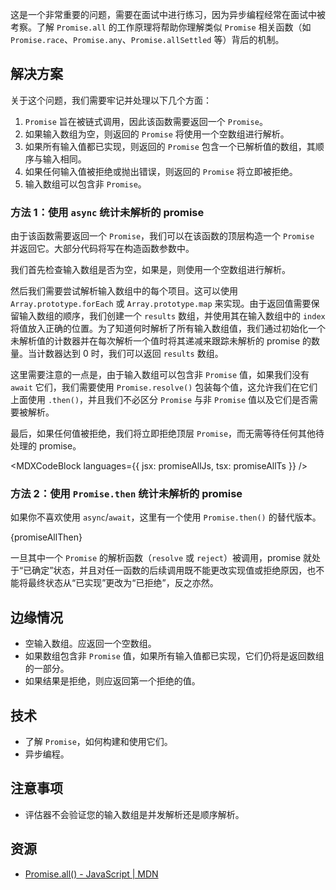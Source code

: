 

这是一个非常重要的问题，需要在面试中进行练习，因为异步编程经常在面试中被考察。了解 `Promise.all` 的工作原理将帮助你理解类似 `Promise` 相关函数（如 `Promise.race`、`Promise.any`、`Promise.allSettled` 等）背后的机制。

## 解决方案

关于这个问题，我们需要牢记并处理以下几个方面：

1. `Promise` 旨在被链式调用，因此该函数需要返回一个 `Promise`。
2. 如果输入数组为空，则返回的 `Promise` 将使用一个空数组进行解析。
3. 如果所有输入值都已实现，则返回的 `Promise` 包含一个已解析值的数组，其顺序与输入相同。
4. 如果任何输入值被拒绝或抛出错误，则返回的 `Promise` 将立即被拒绝。
5. 输入数组可以包含非 `Promise`。

### 方法 1：使用 `async` 统计未解析的 promise

由于该函数需要返回一个 `Promise`，我们可以在该函数的顶层构造一个 `Promise` 并返回它。大部分代码将写在构造函数参数中。

我们首先检查输入数组是否为空，如果是，则使用一个空数组进行解析。

然后我们需要尝试解析输入数组中的每个项目。这可以使用 `Array.prototype.forEach` 或 `Array.prototype.map` 来实现。由于返回值需要保留输入数组的顺序，我们创建一个 `results` 数组，并使用其在输入数组中的 `index` 将值放入正确的位置。为了知道何时解析了所有输入数组值，我们通过初始化一个未解析值的计数器并在每次解析一个值时将其递减来跟踪未解析的 promise 的数量。当计数器达到 0 时，我们可以返回 `results` 数组。

这里需要注意的一点是，由于输入数组可以包含非 `Promise` 值，如果我们没有 `await` 它们，我们需要使用 `Promise.resolve()` 包装每个值，这允许我们在它们上面使用 `.then()`，并且我们不必区分 `Promise` 与非 `Promise` 值以及它们是否需要被解析。

最后，如果任何值被拒绝，我们将立即拒绝顶层 `Promise`，而无需等待任何其他待处理的 promise。

<MDXCodeBlock languages={{ jsx: promiseAllJs, tsx: promiseAllTs }} />

### 方法 2：使用 `Promise.then` 统计未解析的 promise

如果你不喜欢使用 `async`/`await`，这里有一个使用 `Promise.then()` 的替代版本。

<MDXCodeBlock>
  {promiseAllThen}
</MDXCodeBlock>

一旦其中一个 `Promise` 的解析函数（`resolve` 或 `reject`）被调用，promise 就处于“已确定”状态，并且对任一函数的后续调用既不能更改实现值或拒绝原因，也不能将最终状态从“已实现”更改为“已拒绝”，反之亦然。

## 边缘情况

* 空输入数组。应返回一个空数组。
* 如果数组包含非 `Promise` 值，如果所有输入值都已实现，它们仍将是返回数组的一部分。
* 如果结果是拒绝，则应返回第一个拒绝的值。

## 技术

* 了解 `Promise`，如何构建和使用它们。
* 异步编程。

## 注意事项

* 评估器不会验证您的输入数组是并发解析还是顺序解析。

## 资源

* [Promise.all() - JavaScript | MDN](https://developer.mozilla.org/zh-CN/docs/Web/JavaScript/Reference/Global_Objects/Promise/all)
